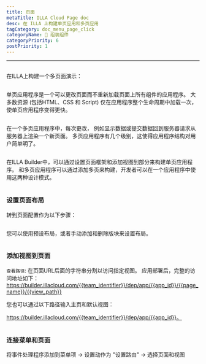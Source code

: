 ```yaml
---
title: 页面
metaTitle: ILLA Cloud Page doc
desc: 在 ILLA 上构建单页应用和多页应用
tagCategory: doc_menu_page_click
categoryName: 🧬 组装组件
categoryPriority: 6
postPriority: 1
---
```


* * *

## <h2 hidden>页面</h2>

在ILLA上构建一个多页面演示： 

<img src='https://cdn.illacloud.com/official-website/img/docs/assemble/page1.gif' alt="" />

单页应用程序是一个可以更改页面而不重新加载页面上所有组件的应用程序。 大多数资源 (包括HTML、CSS 和 Script) 仅在应用程序整个生命周期中加载一次，使单页应用程序变得更快。

<img src='https://cdn.illacloud.com/official-website/img/docs/assemble/page2.png' alt="" />

在一个多页应用程序中，每次更改， 例如显示数据或提交数据回到服务器请求从服务器上渲染一个新页面。 多页应用程序有几个级别，这使得应用程序结构对用户简单明了。

<img src='https://cdn.illacloud.com/official-website/img/docs/assemble/page3.png' alt="" />

在ILLA Builder中，可以通过设置页面框架和添加视图到部分来构建单页应用程序。 和多页应用程序可以通过添加多页来构建，开发者可以在一个应用程序中使用这两种设计模式。

<img src='https://cdn.illacloud.com/official-website/img/docs/assemble/page4.png' alt="" />

### 设置页面布局

转到页面配置作为以下步骤：

<img src='https://cdn.illacloud.com/official-website/img/docs/assemble/page5.png' alt="" />

您可以使用预设布局，或者手动添加和删除版块来设置布局。 

<img src='https://cdn.illacloud.com/official-website/img/docs/assemble/page6.gif' alt="" />

### 添加视图到页面

`查看路径`: 在页面URL后面的字符串分割以访问指定视图。 应用部署后，完整的访问地址如下：https://builder.illacloud.com/{{team_identifier}}/dep/app/{{app_id}}/{{page_name}}/{{view_path}}

您也可以通过以下路径输入主页和默认视图：

https://builder.illacloud.com/{{team_identifier}}/dep/app/{{app_id}}。 

<img src='https://cdn.illacloud.com/official-website/img/docs/assemble/page7.png' alt="" />

### 连接菜单和页面

将事件处理程序添加到菜单项 → 设置动作为 "设置路由" -> 选择页面和视图

<img src='https://cdn.illacloud.com/official-website/img/docs/assemble/page8.gif' alt="" />
